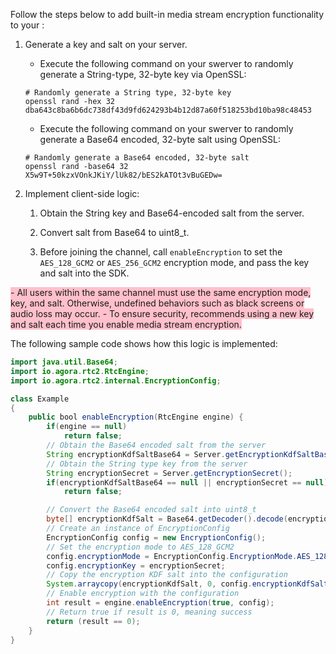 
<PlatformWrapper platform="android">

Follow the steps below to add built-in media stream encryption functionality to your <Vpl k="CLIENT" /> :

1. Generate a key and salt on your server.

    - Execute the following command on your swerver to randomly generate a String-type, 32-byte key via OpenSSL:
    ```shell
    # Randomly generate a String type, 32-byte key
    openssl rand -hex 32
    dba643c8ba6b6dc738df43d9fd624293b4b12d87a60f518253bd10ba98c48453
    ```
    - Execute the following command on your swerver to randomly generate a Base64 encoded, 32-byte salt using OpenSSL:
    ```shell
    # Randomly generate a Base64 encoded, 32-byte salt
    openssl rand -base64 32
    X5w9T+50kzxVOnkJKiY/lUk82/bES2kATOt3vBuGEDw=
    ```
1. Implement client-side logic:

    1. Obtain the String key and Base64-encoded salt from the server.

    1. Convert salt from Base64 to uint8_t.

    1. Before joining the channel, call `enableEncryption` to set the `AES_128_GCM2` or `AES_256_GCM2` encryption mode, and pass the key and salt into the SDK.

<Admonition type="caution" title="note" style="background-color:pink">
- All users within the same channel must use the same encryption mode, key, and salt. Otherwise, undefined behaviors such as black screens or audio loss may occur.
- To ensure security, <Vg k="COMPANY" /> recommends using a new key and salt each time you enable media stream encryption.
</Admonition>

The following sample code shows how this logic is implemented:
```java
import java.util.Base64;
import io.agora.rtc2.RtcEngine;
import io.agora.rtc2.internal.EncryptionConfig;

class Example
{
    public bool enableEncryption(RtcEngine engine) {
        if(engine == null)
            return false;
        // Obtain the Base64 encoded salt from the server
        String encryptionKdfSaltBase64 = Server.getEncryptionKdfSaltBase64();
        // Obtain the String type key from the server
        String encryptionSecret = Server.getEncryptionSecret();
        if(encryptionKdfSaltBase64 == null || encryptionSecret == null)
            return false;

        // Convert the Base64 encoded salt into uint8_t
        byte[] encryptionKdfSalt = Base64.getDecoder().decode(encryptionKdfSaltBase64);
        // Create an instance of EncryptionConfig
        EncryptionConfig config = new EncryptionConfig();
        // Set the encryption mode to AES_128_GCM2
        config.encryptionMode = EncryptionConfig.EncryptionMode.AES_128_GCM2;
        config.encryptionKey = encryptionSecret;
        // Copy the encryption KDF salt into the configuration
        System.arraycopy(encryptionKdfSalt, 0, config.encryptionKdfSalt, 0, config.encryptionKdfSalt.length);
        // Enable encryption with the configuration
        int result = engine.enableEncryption(true, config);
        // Return true if result is 0, meaning success
        return (result == 0);
    }
}
```
</PlatformWrapper>